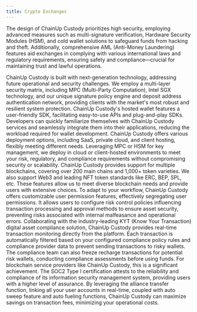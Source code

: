 ```yaml
---
title: Crypto Exchanges
---
```


The design of ChainUp Custody prioritizes high security, employing advanced measures such as multi-signature verification, Hardware Security Modules (HSM), and cold wallet solutions to safeguard funds from hacking and theft. Additionally, comprehensive AML (Anti-Money Laundering) features aid exchanges in complying with various international laws and regulatory requirements, ensuring safety and compliance—crucial for maintaining trust and lawful operations.

<Accordion title="Industry-Leading Security Architecture">
ChainUp Custody is built with next-generation technology, addressing future operational and security challenges. We employ a multi-layer security matrix, including MPC (Multi-Party Computation), Intel SGX technology, and our unique signature policy engine and deposit address authentication network, providing clients with the market's most robust and resilient system protection.
</Accordion>
<Accordion title="Easy-Integration SDK">
ChainUp Custody's hosted wallet features a user-friendly SDK, facilitating easy-to-use APIs and plug-and-play SDKs. Developers can quickly familiarize themselves with ChainUp Custody services and seamlessly integrate them into their applications, reducing the workload required for wallet development.
</Accordion>
<Accordion title="Flexible Deployment Models">
ChainUp Custody offers various deployment options, including SaaS, private cloud, and client hosting, flexibly meeting different needs. Leveraging MPC or HSM for key management, we deploy in cloud or client-hosted environments to meet your risk, regulatory, and compliance requirements without compromising security or scalability.
</Accordion>
<Accordion title="Multi-Blockchain Support">
ChainUp Custody provides support for multiple blockchains, covering over 200 main chains and 1,000+ token varieties. We also support Web3 and leading NFT token standards like ERC, BEP, SPL, etc. These features allow us to meet diverse blockchain needs and provide users with extensive choices.
</Accordion>
<Accordion title="Robust Policy Engine">
To adapt to your workflow, ChainUp Custody offers customizable user permission features, effectively segregating user permissions. It allows users to configure risk control policies influencing transaction processing and approval methods to ensure asset security, preventing risks associated with internal malfeasance and operational errors.
</Accordion>
<Accordion title="KYT and AML Integration">
Collaborating with the industry-leading KYT (Know Your Transaction) digital asset compliance solution, ChainUp Custody provides real-time transaction monitoring directly from the platform. Each transaction is automatically filtered based on your configured compliance policy rules and compliance provider data to prevent sending transactions to risky wallets. The compliance team can also freeze recharge transactions for potential risk wallets, conducting compliance assessments before using funds.
</Accordion>
<Accordion title="International Security Certification">
For blockchain service providers like ChainUp Custody, this is a significant achievement. The SOC2 Type I certification attests to the reliability and compliance of its information security management system, providing users with a higher level of assurance.
</Accordion>
<Accordion title="Cost-Effective Transactions">
By leveraging the alliance transfer function, linking all your user accounts in real-time, coupled with auto sweep feature and auto fueling functions, ChainUp Custody can maximize savings on transaction fees, minimizing your operational costs.
</Accordion>